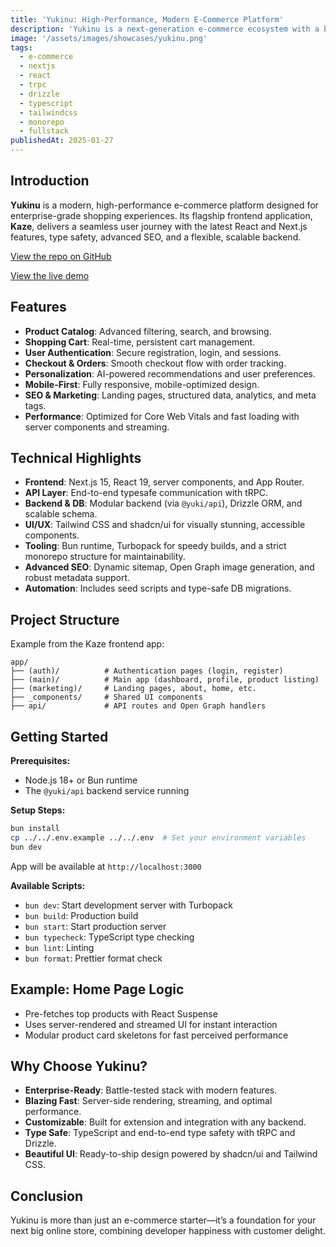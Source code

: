 ```yaml
---
title: 'Yukinu: High-Performance, Modern E-Commerce Platform'
description: 'Yukinu is a next-generation e-commerce ecosystem with a blazing-fast frontend (Kaze), built on Next.js, React 19, tRPC, Tailwind CSS, and a robust backend. Explore its architecture, features, and how to get started.'
image: '/assets/images/showcases/yukinu.png'
tags:
  - e-commerce
  - nextjs
  - react
  - trpc
  - drizzle
  - typescript
  - tailwindcss
  - monorepo
  - fullstack
publishedAt: 2025-01-27
---
```


## Introduction

**Yukinu** is a modern, high-performance e-commerce platform designed for enterprise-grade shopping experiences. Its flagship frontend application, **Kaze**, delivers a seamless user journey with the latest React and Next.js features, type safety, advanced SEO, and a flexible, scalable backend.

[View the repo on GitHub](https://github.com/tiesen243/yukinu)

[View the live demo](https://yukinu.vercel.app)

## Features

- **Product Catalog**: Advanced filtering, search, and browsing.
- **Shopping Cart**: Real-time, persistent cart management.
- **User Authentication**: Secure registration, login, and sessions.
- **Checkout & Orders**: Smooth checkout flow with order tracking.
- **Personalization**: AI-powered recommendations and user preferences.
- **Mobile-First**: Fully responsive, mobile-optimized design.
- **SEO & Marketing**: Landing pages, structured data, analytics, and meta tags.
- **Performance**: Optimized for Core Web Vitals and fast loading with server components and streaming.

## Technical Highlights

- **Frontend**: Next.js 15, React 19, server components, and App Router.
- **API Layer**: End-to-end typesafe communication with tRPC.
- **Backend & DB**: Modular backend (via `@yuki/api`), Drizzle ORM, and scalable schema.
- **UI/UX**: Tailwind CSS and shadcn/ui for visually stunning, accessible components.
- **Tooling**: Bun runtime, Turbopack for speedy builds, and a strict monorepo structure for maintainability.
- **Advanced SEO**: Dynamic sitemap, Open Graph image generation, and robust metadata support.
- **Automation**: Includes seed scripts and type-safe DB migrations.

## Project Structure

Example from the Kaze frontend app:

```
app/
├── (auth)/          # Authentication pages (login, register)
├── (main)/          # Main app (dashboard, profile, product listing)
├── (marketing)/     # Landing pages, about, home, etc.
├── _components/     # Shared UI components
├── api/             # API routes and Open Graph handlers
```

## Getting Started

**Prerequisites:**

- Node.js 18+ or Bun runtime
- The `@yuki/api` backend service running

**Setup Steps:**

```sh
bun install
cp ../../.env.example ../../.env  # Set your environment variables
bun dev
```

App will be available at `http://localhost:3000`

**Available Scripts:**

- `bun dev`: Start development server with Turbopack
- `bun build`: Production build
- `bun start`: Start production server
- `bun typecheck`: TypeScript type checking
- `bun lint`: Linting
- `bun format`: Prettier format check

## Example: Home Page Logic

- Pre-fetches top products with React Suspense
- Uses server-rendered and streamed UI for instant interaction
- Modular product card skeletons for fast perceived performance

## Why Choose Yukinu?

- **Enterprise-Ready**: Battle-tested stack with modern features.
- **Blazing Fast**: Server-side rendering, streaming, and optimal performance.
- **Customizable**: Built for extension and integration with any backend.
- **Type Safe**: TypeScript and end-to-end type safety with tRPC and Drizzle.
- **Beautiful UI**: Ready-to-ship design powered by shadcn/ui and Tailwind CSS.

## Conclusion

Yukinu is more than just an e-commerce starter—it’s a foundation for your next big online store, combining developer happiness with customer delight.
